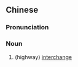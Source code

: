 ==Chinese==
{{zh-forms|type=21}}

===Pronunciation===
{{zh-pron
|m=jiāoliú dào
|cat=n
}}

===Noun===
{{zh-noun}}

# (highway) [[interchange]]